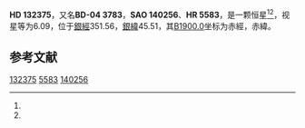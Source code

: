 {{Starbox begin
| name = HD 132375
}}
{{Starbox observe
| epoch = [[J2000.0|J2000.0]]
| constell = {{星座名待查}}<ref name=SIMBAD>{{cite web
 | url=http://simbad.u-strasbg.fr/simbad/sim-id?Ident=HR+5583
 | title =Pulsating variable Star
 | publisher=Centre de Données astronomiques de Strasbourg
 | work=SIMBAD
 | accessdate=2012-07-13}}</ref><ref name=DATA>{{cite web
 | url=http://vizier.u-strasbg.fr/viz-bin/VizieR-5?-out.add=.&-source=5050&-corr=PK=HR&-out.max=9999&HR=5583
 | title=VizieR Detailed Page
 | accessdate=2012-07-13
 | archive-date=2016-03-04
 | archive-url=https://web.archive.org/web/20160304222323/http://vizier.u-strasbg.fr/viz-bin/VizieR-5?-out.add=.&-source=5050&-corr=PK=HR&-out.max=9999&HR=5583
 | dead-url=no
 }}</ref>
| 星官 = 
| ra = {{RA|14|58|52.8}}<ref name=SIMBAD /><ref name=DATA />
| dec = {{DEC|-4|59|21}}<ref name=SIMBAD /><ref name=DATA />
| appmag_v = 6.09<ref name=SIMBAD /><ref name=DATA />
}}
{{Starbox character
| class = F8V<ref name=SIMBAD /><ref name=DATA />
| b-v = 0.5<ref name=SIMBAD /><ref name=DATA />
| u-b = 0.05<ref name=SIMBAD /><ref name=DATA />
| r-i = <ref name=SIMBAD /><ref name=DATA />
| variable = 
}}
{{Starbox astrometry
| radial_v = 0.05
| prop_mo_ra = -29
| parallax = 0.026
| p_error = 
}}
{{Starbox catalog
| names =BD-04 3783，[[SAO星表|SAO]] 140256，[[HD星表|HD]] 132375，[[HR星表|HR]] 5583}}
{{Starbox reference |Simbad=HR+5583}}
{{Starbox end}}

'''HD 132375'''，又名'''BD-04 3783'''，'''SAO 140256'''、'''HR 5583'''，是一颗恒星<ref name=SIMBAD /><ref name=DATA />，视星等为6.09，位于[[銀道座標系|銀經]]351.56，[[銀道座標系|銀緯]]45.51，其[[B1900.0|B1900.0]]坐标为赤經{{RA|14|53|40}}，赤緯{{DEC|-4|45.51|11}}。

== 参考文献 ==
{{reflist}}

{{star-stub}}

[[Category:HD和HDE天體|132375]]
[[Category:HR天體|5583]]
[[Category:SAO天體|140256]]
